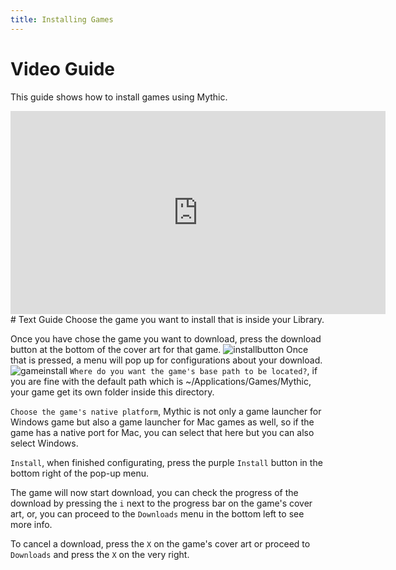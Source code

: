 ```yaml
---
title: Installing Games
---
```

# Video Guide
This guide shows how to install games using Mythic.
<iframe width="600" height="325" src="https://www.youtube.com/embed/XdX315djRps" title="How to Import Steam into Mythic" frameborder="0" allow="accelerometer; autoplay; clipboard-write; encrypted-media; gyroscope; picture-in-picture; web-share" referrerpolicy="strict-origin-when-cross-origin" allowfullscreen></iframe>
# Text Guide
Choose the game you want to install that is inside your Library.

Once you have chose the game you want to download, press the download button at the bottom of the cover art for that game.
<img alt="installbutton" src="https://i.imgur.com/UswApAc.png" />
Once that is pressed, a menu will pop up for configurations about your download.
<img alt="gameinstall" src="https://i.imgur.com/t5ABDHX.png" />
`Where do you want the game's base path to be located?`, if you are fine with the default path which is ~/Applications/Games/Mythic, your game get its own folder inside this directory.

`Choose the game's native platform`, Mythic is not only a game launcher for Windows game but also a game launcher for Mac games as well, so if the game has a native port for Mac, you can select that here but you can also select Windows.

`Install`, when finished configurating, press the purple `Install` button in the bottom right of the pop-up menu.

The game will now start download, you can check the progress of the download by pressing the `i` next to the progress bar on the game's cover art, or, you can proceed to the `Downloads` menu in the bottom left to see more info.

To cancel a download, press the `X` on the game's cover art or proceed to `Downloads` and press the `X` on the very right.